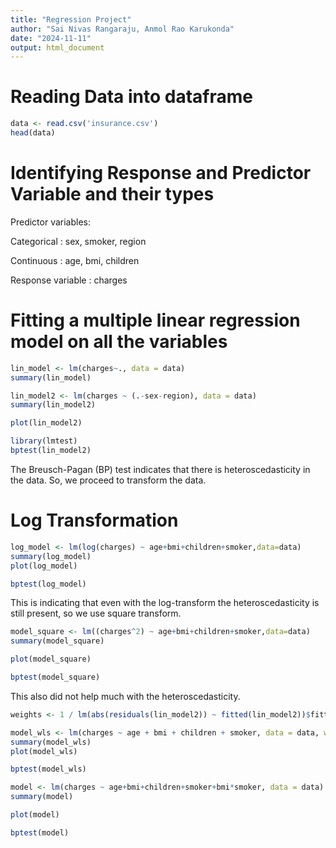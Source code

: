 ```yaml
---
title: "Regression Project"
author: "Sai Nivas Rangaraju, Anmol Rao Karukonda"
date: "2024-11-11"
output: html_document
---
```


# Reading Data into dataframe

```r
data <- read.csv('insurance.csv')
head(data)
```

# Identifying Response and Predictor Variable and their types

Predictor variables:

  Categorical : sex, smoker, region
  
  Continuous : age, bmi, children
  
Response variable : charges

# Fitting a multiple linear regression model on all the variables

```r
lin_model <- lm(charges~., data = data)
summary(lin_model)
```



```r
lin_model2 <- lm(charges ~ (.-sex-region), data = data)
summary(lin_model2)
```

```r
plot(lin_model2)
```


```r
library(lmtest)
bptest(lin_model2)
```
The Breusch-Pagan (BP) test indicates that there is heteroscedasticity in the data. So, we proceed to transform the data.


# Log Transformation

```r
log_model <- lm(log(charges) ~ age+bmi+children+smoker,data=data)
summary(log_model)
plot(log_model)
```

```r
bptest(log_model)
```
This is indicating that even with the log-transform the heteroscedasticity is still present, so we use square transform.


```r
model_square <- lm((charges^2) ~ age+bmi+children+smoker,data=data)
summary(model_square)

plot(model_square)
```
```r
bptest(model_square)
```
This also did not help much with the heteroscedasticity.

```r
weights <- 1 / lm(abs(residuals(lin_model2)) ~ fitted(lin_model2))$fitted.values^2

model_wls <- lm(charges ~ age + bmi + children + smoker, data = data, weights = weights)
summary(model_wls)
plot(model_wls)
```

```r
bptest(model_wls)
```

```r
model <- lm(charges ~ age+bmi+children+smoker+bmi*smoker, data = data)
summary(model)
```

```r
plot(model)
```


```r
bptest(model)
```

